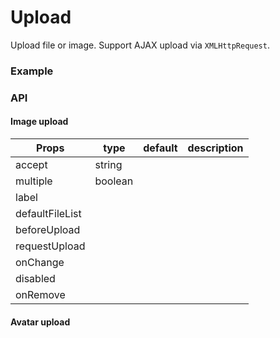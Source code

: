 
# Upload

Upload file or image. Support AJAX upload via `XMLHttpRequest`.

### Example

<MultiUpload />

### API

#### Image upload

| Props           | type    | default | description |
| --------------- | ------- | ------- | ----------- |
| accept          | string  |         |             |
| multiple        | boolean |         |             |
| label           |         |         |             |
| defaultFileList |         |         |             |
| beforeUpload    |         |         |             |
| requestUpload   |         |         |             |
| onChange        |         |         |             |
| disabled        |         |         |             |
| onRemove        |         |         |             |

#### Avatar upload
